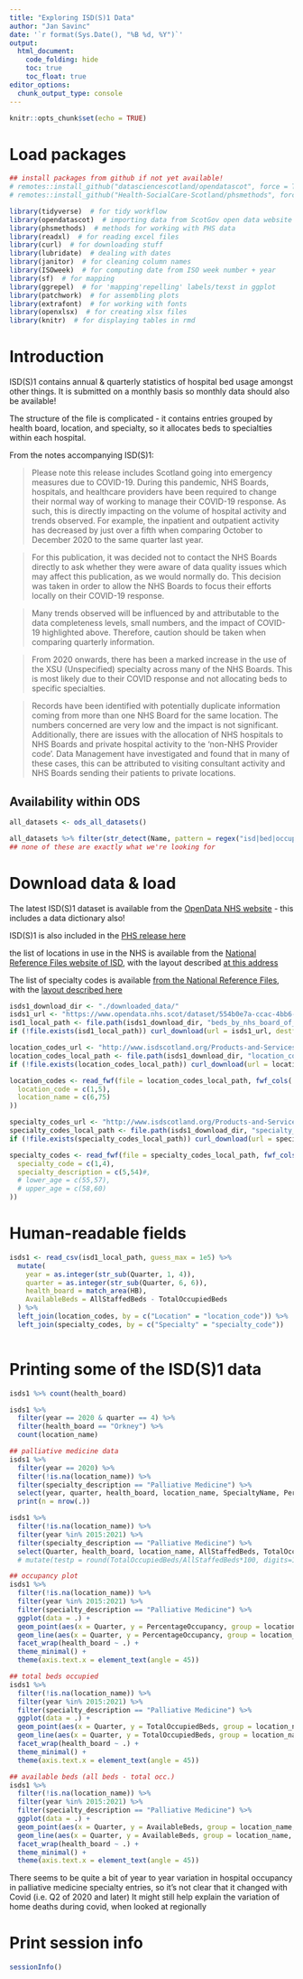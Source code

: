 ```yaml
---
title: "Exploring ISD(S)1 Data"
author: "Jan Savinc"
date: '`r format(Sys.Date(), "%B %d, %Y")`'
output: 
  html_document:
    code_folding: hide
    toc: true
    toc_float: true
editor_options: 
  chunk_output_type: console
---
```



```r
knitr::opts_chunk$set(echo = TRUE)
```


# Load packages

```r
## install packages from github if not yet available!
# remotes::install_github("datasciencescotland/opendatascot", force = TRUE)
# remotes::install_github("Health-SocialCare-Scotland/phsmethods", force = TRUE)

library(tidyverse)  # for tidy workflow
library(opendatascot)  # importing data from ScotGov open data website
library(phsmethods)  # methods for working with PHS data
library(readxl)  # for reading excel files
library(curl)  # for downloading stuff
library(lubridate)  # dealing with dates
library(janitor)  # for cleaning column names
library(ISOweek)  # for computing date from ISO week number + year
library(sf)  # for mapping
library(ggrepel)  # for 'mapping'repelling' labels/texst in ggplot
library(patchwork)  # for assembling plots
library(extrafont)  # for working with fonts
library(openxlsx)  # for creating xlsx files
library(knitr)  # for displaying tables in rmd
```


# Introduction

ISD(S)1 contains annual & quarterly statistics of hospital bed usage amongst other things. It is submitted on a monthly basis so monthly data should also be available!

The structure of the file is complicated - it contains entries grouped by health board, location, and specialty, so it allocates beds to specialties within each hospital.


From the notes accompanying ISD(S)1:

>Please note this release includes Scotland going into emergency measures due to COVID-19. During this pandemic, NHS Boards, hospitals, and healthcare providers have been required to change their normal way of working to manage their COVID-19 response. As such, this is directly impacting on the volume of hospital activity and trends observed. For example, the inpatient and outpatient activity has decreased by just over a fifth when comparing October to December 2020 to the same quarter last year.

>For this publication, it was decided not to contact the NHS Boards directly to ask whether they were aware of data quality issues which may affect this publication, as we would normally do. This decision was taken in order to allow the NHS Boards to focus their efforts locally on their COVID-19 response.

>Many trends observed will be influenced by and attributable to the data completeness levels, small numbers, and the impact of COVID-19 highlighted above. Therefore, caution should be taken when comparing quarterly information.

>From 2020 onwards, there has been a marked increase in the use of the XSU (Unspecified) specialty across many of the NHS Boards. This is most likely due to their COVID response and not allocating beds to specific specialties.

>Records have been identified with potentially duplicate information coming from more than one NHS Board for the same location. The numbers concerned are very low and the impact is not significant. Additionally, there are issues with the allocation of NHS hospitals to NHS Boards and private hospital activity to the ‘non-NHS Provider code’. Data Management have investigated and found that in many of these cases, this can be attributed to visiting consultant activity and NHS Boards sending their patients to private locations.


## Availability within ODS

```r
all_datasets <- ods_all_datasets()

all_datasets %>% filter(str_detect(Name, pattern = regex("isd|bed|occup", ignore_case = TRUE)))
## none of these are exactly what we're looking for
```


# Download data & load

The latest ISD(S)1 dataset is available from the [OpenData NHS website]() - this includes a data dictionary also!

ISD(S)1 is also included in the [PHS release here](https://publichealthscotland.scot/publications/acute-hospital-activity-and-nhs-beds-information-quarterly/acute-hospital-activity-and-nhs-beds-information-quarterly-quarter-ending-31-december-2020/data-summary/)

the list of locations in use in the NHS is available from the [National Reference Files website of ISD](https://www.isdscotland.org/Products-and-Services/Data-Definitions-and-References/National-Reference-Files/), with the layout described [at this address](https://www.isdscotland.org/Products-and-Services/Data-Definitions-and-References/National-Reference-Files/SMR-reference-file-layouts.asp#2)

The list of specialty codes is available [from the National Reference Files](http://www.isdscotland.org/Products-and-Services/Data-Definitions-and-References/National-Reference-Files/Nat-Ref-Files/specialt?63379634), with the [layout described here](http://www.isdscotland.org/Products-and-Services/Data-Definitions-and-References/National-Reference-Files/SMR-reference-file-layouts.asp#12)


```r
isds1_download_dir <- "./downloaded_data/"
isds1_url <- "https://www.opendata.nhs.scot/dataset/554b0e7a-ccac-4bb6-82db-1a8b306fcb36/resource/f272bb7d-5320-4491-84c1-614a2c064007/download/beds_by_nhs_board_of_treatment_and_specialty.csv"
isd1_local_path <- file.path(isds1_download_dir, "beds_by_nhs_board_of_treatment_and_specialty.csv")
if (!file.exists(isd1_local_path)) curl_download(url = isds1_url, destfile = isds1_local_path, quiet = FALSE)

location_codes_url <- "http://www.isdscotland.org/Products-and-Services/Data-Definitions-and-References/National-Reference-Files/Nat-Ref-Files/location?63379634"
location_codes_local_path <- file.path(isds1_download_dir, "location_codes")
if (!file.exists(location_codes_local_path)) curl_download(url = location_codes_url, destfile = location_codes_local_path, quiet = FALSE)

location_codes <- read_fwf(file = location_codes_local_path, fwf_cols(
  location_code = c(1,5),
  location_name = c(6,75)
))

specialty_codes_url <- "http://www.isdscotland.org/Products-and-Services/Data-Definitions-and-References/National-Reference-Files/Nat-Ref-Files/specialt?63379634"
specialty_codes_local_path <- file.path(isds1_download_dir, "specialty_codes")
if (!file.exists(specialty_codes_local_path)) curl_download(url = specialty_codes_url, destfile = specialty_codes_local_path, quiet = FALSE)

specialty_codes <- read_fwf(file = specialty_codes_local_path, fwf_cols(
  specialty_code = c(1,4),
  specialty_description = c(5,54)#,
  # lower_age = c(55,57),
  # upper_age = c(58,60)
))
```

# Human-readable fields

```r
isds1 <- read_csv(isd1_local_path, guess_max = 1e5) %>%
  mutate(
    year = as.integer(str_sub(Quarter, 1, 4)),
    quarter = as.integer(str_sub(Quarter, 6, 6)),
    health_board = match_area(HB),
    AvailableBeds = AllStaffedBeds - TotalOccupiedBeds
  ) %>%
  left_join(location_codes, by = c("Location" = "location_code")) %>%
  left_join(specialty_codes, by = c("Specialty" = "specialty_code"))
  
```

# Printing some of the ISD(S)1 data

```r
isds1 %>% count(health_board)

isds1 %>%
  filter(year == 2020 & quarter == 4) %>%
  filter(health_board == "Orkney") %>%
  count(location_name)

## palliative medicine data
isds1 %>%
  filter(year == 2020) %>%
  filter(!is.na(location_name)) %>%
  filter(specialty_description == "Palliative Medicine") %>%
  select(year, quarter, health_board, location_name, SpecialtyName, PercentageOccupancy, PercentageOccupancyQF) %>%
  print(n = nrow(.))

isds1 %>% 
  filter(!is.na(location_name)) %>%
  filter(year %in% 2015:2021) %>%
  filter(specialty_description == "Palliative Medicine") %>%
  select(Quarter, health_board, location_name, AllStaffedBeds, TotalOccupiedBeds, PercentageOccupancy) # %>%
  # mutate(testp = round(TotalOccupiedBeds/AllStaffedBeds*100, digits=1))  # this is exactly it

## occupancy plot
isds1 %>% 
  filter(!is.na(location_name)) %>%
  filter(year %in% 2015:2021) %>%
  filter(specialty_description == "Palliative Medicine") %>%
  ggplot(data = .) +
  geom_point(aes(x = Quarter, y = PercentageOccupancy, group = location_name, colour = location_name), position = position_dodge()) +
  geom_line(aes(x = Quarter, y = PercentageOccupancy, group = location_name, colour = location_name)) +
  facet_wrap(health_board ~ .) +
  theme_minimal() +
  theme(axis.text.x = element_text(angle = 45))

## total beds occupied
isds1 %>% 
  filter(!is.na(location_name)) %>%
  filter(year %in% 2015:2021) %>%
  filter(specialty_description == "Palliative Medicine") %>%
  ggplot(data = .) +
  geom_point(aes(x = Quarter, y = TotalOccupiedBeds, group = location_name, colour = location_name), position = position_dodge()) +
  geom_line(aes(x = Quarter, y = TotalOccupiedBeds, group = location_name, colour = location_name)) +
  facet_wrap(health_board ~ .) +
  theme_minimal() +
  theme(axis.text.x = element_text(angle = 45))

## available beds (all beds - total occ.)
isds1 %>% 
  filter(!is.na(location_name)) %>%
  filter(year %in% 2015:2021) %>%
  filter(specialty_description == "Palliative Medicine") %>%
  ggplot(data = .) +
  geom_point(aes(x = Quarter, y = AvailableBeds, group = location_name, colour = location_name), position = position_dodge()) +
  geom_line(aes(x = Quarter, y = AvailableBeds, group = location_name, colour = location_name)) +
  facet_wrap(health_board ~ .) +
  theme_minimal() +
  theme(axis.text.x = element_text(angle = 45))
```

There seems to be quite a bit of year to year variation in hospital occupancy in palliative medicine specialty entries, so it's not clear that it changed with Covid (i.e. Q2 of 2020 and later)
It might still help explain the variation of home deaths during covid, when looked at regionally

# Print session info

```r
sessionInfo()
```

